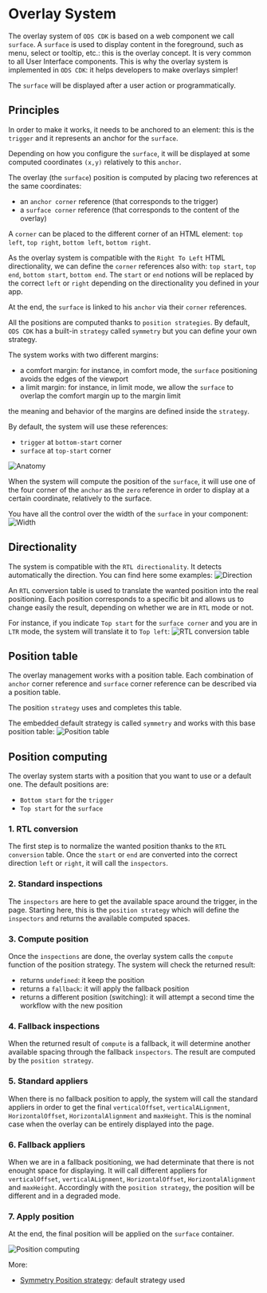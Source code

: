 
<Meta title="Libraries/CDK/Overlay/System" />

# Overlay System

The overlay system of `ODS CDK` is based on a web component we call `surface`.
A `surface` is used to display content in the foreground, such as menu, select or tooltip, etc.:
this is the overlay concept. It is very common to all User Interface components.
This is why the overlay system is implemented in `ODS CDK`: it helps developers to make overlays simpler!

The `surface` will be displayed after a user action or programmatically.

## Principles

In order to make it works, it needs to be anchored to an element: this is the `trigger` and it represents an anchor for
the `surface`.

Depending on how you configure the `surface`, it will be displayed at some computed coordinates `(x,y)` relatively to
this `anchor`.

The overlay (the `surface`) position is computed by placing two references at the same coordinates:

- an `anchor corner` reference (that corresponds to the trigger)
- a `surface corner` reference (that corresponds to the content of the overlay)

A `corner` can be placed to the different corner of an HTML
element: `top left`, `top right`, `bottom left`, `bottom right`.

As the overlay system is compatible with the `Right To Left` HTML directionality,
we can define the `corner` references also with: `top start`, `top end`, `bottom start`, `bottom end`.
The `start` or `end` notions will be replaced by the correct `left` or `right` depending on the directionality you defined
in your app.

At the end, the `surface` is linked to his `anchor` via their `corner` references.

All the positions are computed thanks to `position strategies`.
By default, `ODS CDK` has a built-in `strategy` called `symmetry` but you can define your own strategy.

The system works with two different margins:

- a comfort margin: for instance, in comfort mode, the `surface` positioning avoids the edges of the viewport
- a limit margin: for instance, in limit mode, we allow the `surface` to overlap the comfort margin up to the margin limit

the meaning and behavior of the margins are defined inside the `strategy`.

By default, the system will use these references:

- `trigger` at `bottom-start` corner
- `surface` at `top-start` corner

![Anatomy](cdk-images/cdk-overlay-anatomy.png)

When the system will compute the position of the `surface`,
it will use one of the four corner of the `anchor` as the `zero` reference
in order to display at a certain coordinate, relatively to the surface.

You have all the control over the width of the `surface` in your component:
![Width](cdk-images/cdk-overlay-surface-width.png)

## Directionality

The system is compatible with the `RTL directionality`.
It detects automatically the direction.
You can find here some examples:
![Direction](cdk-images/cdk-overlay-surface-direction.png)

An `RTL` conversion table is used to translate the wanted position into the real positioning.
Each position corresponds to a specific bit and allows us to change easily the result,
depending on whether we are in `RTL` mode or not.

For instance, if you indicate `Top start` for the `surface corner` and you are in `LTR` mode,
the system will translate it to `Top left`:
![RTL conversion table](cdk-images/cdk-overlay-rtl-table.png)

## Position table

The overlay management works with a position table.
Each combination of `anchor` corner reference and `surface` corner reference can be described via a position table.

The position `strategy` uses and completes this table.

The embedded default strategy is called `symmetry` and works with this base position table:
![Position table](cdk-images/cdk-overlay-position-table.jpg)

## Position computing

The overlay system starts with a position that you want to use or a default one.
The default positions are:
- `Bottom start` for the `trigger`
- `Top start` for the `surface`

### 1. RTL conversion

The first step is to normalize the wanted position thanks to the `RTL conversion` table.
Once the `start` or `end` are converted into the correct direction `left` or `right`,
it will call the `inspectors`.

### 2. Standard inspections

The `inspectors` are here to get the available space around the trigger, in the page.
Starting here, this is the `position strategy` which will define the `inspectors`
and returns the available computed spaces.

### 3. Compute position

Once the `inspections` are done, the overlay system calls the `compute` function of the position strategy.
The system will check the returned result:

- returns `undefined`: it keep the position
- returns a `fallback`: it will apply the fallback position
- returns a different position (switching): it will attempt a second time the workflow with the new position

### 4. Fallback inspections

When the returned result of `compute` is a fallback, it will determine another available spacing
through the fallback `inspectors`.
The result are computed by the `position strategy`.

### 5. Standard appliers

When there is no fallback position to apply, the system will call the standard appliers in order to
get the final `verticalOffset`, `verticalALignment`, `HorizontalOffset`, `HorizontalAlignment` and `maxHeight`.
This is the nominal case when the overlay can be entirely displayed into the page.

### 6. Fallback appliers

When we are in a fallback positioning, we had determinate that there is not enought space for displaying.
It will call different appliers for `verticalOffset`, `verticalALignment`, `HorizontalOffset`,
`HorizontalAlignment` and `maxHeight`.
Accordingly with the `position strategy`, the position will be different and in a degraded mode.

### 7. Apply position

At the end, the final position will be applied on the `surface` container.

![Position computing](cdk-images/cdk-overlay-position-computing.jpg)

More:
- [Symmetry Position strategy](?path=/story/cdk-overlay-strategies-symmetry--page): default strategy used
